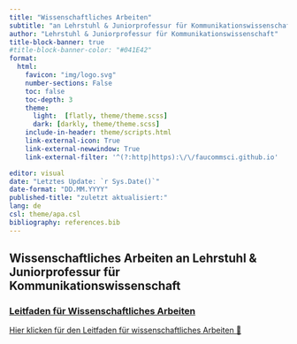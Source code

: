 ```yaml
---
title: "Wissenschaftliches Arbeiten"
subtitle: "an Lehrstuhl & Juniorprofessur für Kommunikationswissenschaft"
author: "Lehrstuhl & Juniorprofessur für Kommunikationswissenschaft"
title-block-banner: true
#title-block-banner-color: "#041E42"
format: 
  html:
    favicon: "img/logo.svg"
    number-sections: False
    toc: false
    toc-depth: 3
    theme: 
      light:  [flatly, theme/theme.scss]
      dark: [darkly, theme/theme.scss]
    include-in-header: theme/scripts.html
    link-external-icon: True
    link-external-newwindow: True
    link-external-filter: '^(?:http|https):\/\/faucommsci.github.io'

editor: visual
date: "Letztes Update: `r Sys.Date()`"
date-format: "DD.MM.YYYY"
published-title: "zuletzt aktualisiert:"
lang: de
csl: theme/apa.csl
bibliography: references.bib
---
```


## Wissenschaftliches Arbeiten an Lehrstuhl & Juniorprofessur für Kommunikationswissenschaft

### [Leitfaden für Wissenschaftliches Arbeiten](leitfaden_wissenschaftliches_arbeiten.html)

[Hier klicken für den Leitfaden für wissenschaftliches Arbeiten 🔗](leitfaden_wissenschaftliches_arbeiten.html)

